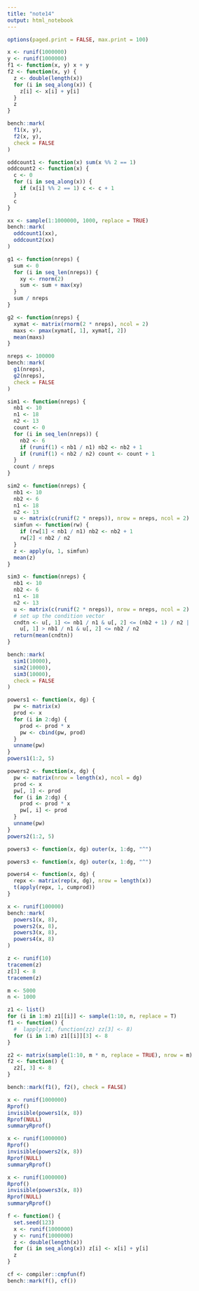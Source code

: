 ```yaml
---
title: "note14"
output: html_notebook
---
```



```r
options(paged.print = FALSE, max.print = 100)
```

```r
x <- runif(1000000)
y <- runif(1000000)
f1 <- function(x, y) x + y
f2 <- function(x, y) {
  z <- double(length(x))
  for (i in seq_along(x)) {
    z[i] <- x[i] + y[i]
  }
  z
}

bench::mark(
  f1(x, y),
  f2(x, y),
  check = FALSE
)
```

```r
oddcount1 <- function(x) sum(x %% 2 == 1)
oddcount2 <- function(x) {
  c <- 0
  for (i in seq_along(x)) {
    if (x[i] %% 2 == 1) c <- c + 1
  }
  c
}

xx <- sample(1:1000000, 1000, replace = TRUE)
bench::mark(
  oddcount1(xx),
  oddcount2(xx)
)
```

```r
g1 <- function(nreps) {
  sum <- 0
  for (i in seq_len(nreps)) {
    xy <- rnorm(2)
    sum <- sum + max(xy)
  }
  sum / nreps
}
```

```r
g2 <- function(nreps) {
  xymat <- matrix(rnorm(2 * nreps), ncol = 2)
  maxs <- pmax(xymat[, 1], xymat[, 2])
  mean(maxs)
}
```

```r
nreps <- 100000
bench::mark(
  g1(nreps),
  g2(nreps),
  check = FALSE
)
```

```r
sim1 <- function(nreps) {
  nb1 <- 10
  n1 <- 18
  n2 <- 13
  count <- 0
  for (i in seq_len(nreps)) {
    nb2 <- 6
    if (runif(1) < nb1 / n1) nb2 <- nb2 + 1
    if (runif(1) < nb2 / n2) count <- count + 1
  }
  count / nreps
}
```

```r
sim2 <- function(nreps) {
  nb1 <- 10
  nb2 <- 6
  n1 <- 18
  n2 <- 13
  u <- matrix(c(runif(2 * nreps)), nrow = nreps, ncol = 2)
  simfun <- function(rw) {
    if (rw[1] < nb1 / n1) nb2 <- nb2 + 1
    rw[2] < nb2 / n2
  }
  z <- apply(u, 1, simfun)
  mean(z)
}
```

```r
sim3 <- function(nreps) {
  nb1 <- 10
  nb2 <- 6
  n1 <- 18
  n2 <- 13
  u <- matrix(c(runif(2 * nreps)), nrow = nreps, ncol = 2)
  # set up the condition vector
  cndtn <- u[, 1] <= nb1 / n1 & u[, 2] <= (nb2 + 1) / n2 |
    u[, 1] > nb1 / n1 & u[, 2] <= nb2 / n2
  return(mean(cndtn))
}
```

```r
bench::mark(
  sim1(10000),
  sim2(10000),
  sim3(10000),
  check = FALSE
)
```

```r
powers1 <- function(x, dg) {
  pw <- matrix(x)
  prod <- x
  for (i in 2:dg) {
    prod <- prod * x
    pw <- cbind(pw, prod)
  }
  unname(pw)
}
powers1(1:2, 5)
```

```r
powers2 <- function(x, dg) {
  pw <- matrix(nrow = length(x), ncol = dg)
  prod <- x
  pw[, 1] <- prod
  for (i in 2:dg) {
    prod <- prod * x
    pw[, i] <- prod
  }
  unname(pw)
}
powers2(1:2, 5)
```

```r
powers3 <- function(x, dg) outer(x, 1:dg, "^")
```

```r
powers3 <- function(x, dg) outer(x, 1:dg, "^")
```

```r
powers4 <- function(x, dg) {
  repx <- matrix(rep(x, dg), nrow = length(x))
  t(apply(repx, 1, cumprod))
}
```

```r
x <- runif(100000)
bench::mark(
  powers1(x, 8),
  powers2(x, 8),
  powers3(x, 8),
  powers4(x, 8)
)
```

```r
z <- runif(10)
tracemem(z)
z[3] <- 8
tracemem(z)
```

```r
m <- 5000
n <- 1000

z1 <- list()
for (i in 1:m) z1[[i]] <- sample(1:10, n, replace = T)
f1 <- function() {
  #  lapply(z1, function(zz) zz[3] <- 8)
  for (i in 1:m) z1[[i]][3] <- 8
}

z2 <- matrix(sample(1:10, m * n, replace = TRUE), nrow = m)
f2 <- function() {
  z2[, 3] <- 8
}
```

```r
bench::mark(f1(), f2(), check = FALSE)
```

```r
x <- runif(1000000)
Rprof()
invisible(powers1(x, 8))
Rprof(NULL)
summaryRprof()
```

```r
x <- runif(1000000)
Rprof()
invisible(powers2(x, 8))
Rprof(NULL)
summaryRprof()
```

```r
x <- runif(1000000)
Rprof()
invisible(powers3(x, 8))
Rprof(NULL)
summaryRprof()
```

```r
f <- function() {
  set.seed(123)
  x <- runif(1000000)
  y <- runif(1000000)
  z <- double(length(x))
  for (i in seq_along(x)) z[i] <- x[i] + y[i]
  z
}

cf <- compiler::cmpfun(f)
bench::mark(f(), cf())
```
